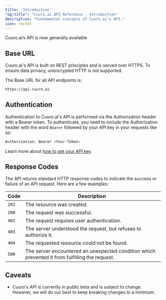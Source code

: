 ```yaml
---
title: 'Introduction'
"og:title": "Cuuro.ai API Reference - Introduction"
description: "Fundamental concepts of Cuuro.ai's API."
icon: rocket
---
```


<Note>
  Cuuro.ai’s API is now generally available
</Note>

## Base URL

Cuuro.ai's API is built on REST principles and is served over HTTPS. To ensure data privacy, unencrypted HTTP is not supported.

The Base URL for all API endpoints is:

```bash Terminal
https://api.cuuro.ai
```

## Authentication

Authentication to Cuuro.ai's API is performed via the Authorization header with a Bearer token. To authenticate, you need to include the Authorization header with the word `Bearer` followed by your API key in your requests like so:

```bash Terminal
Authorization: Bearer <Your-Token>
```

Learn more about [how to get your API key](/api-reference/tokens).

## Response Codes

The API returns standard HTTP response codes to indicate the success or failure of an API request. Here are a few examples:

| Code  | Description                                                                                    |
| ----- | ---------------------------------------------------------------------------------------------- |
| `201` | The resource was created.                                                                      |
| `200` | The request was successful.                                                                    |                                                  |
| `401` | The request requires user authentication.                                                      |
| `403` | The server understood the request, but refuses to authorize it.                                |
| `404` | The requested resource could not be found.                                                     |
| `500` | The server encountered an unexpected condition which prevented it from fulfilling the request. |

## Caveats

- Cuuro's API is currently in public beta and is subject to change. However, we will do our best to keep breaking changes to a minimum.

